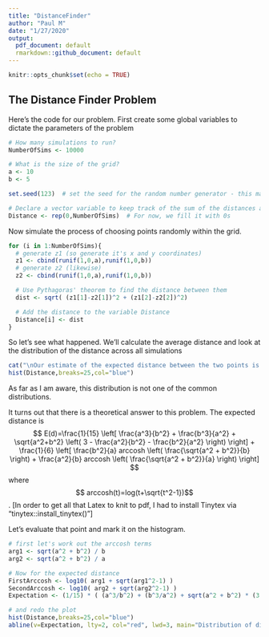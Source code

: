 ```yaml
---
title: "DistanceFinder"
author: "Paul M"
date: "1/27/2020"
output:
  pdf_document: default
  rmarkdown::github_document: default
---
```


```r
knitr::opts_chunk$set(echo = TRUE)
```
 
## The Distance Finder Problem


Here's the code for our problem. 
First create some global variables to dictate the parameters of the problem
```r
# How many simulations to run?
NumberOfSims <- 10000

# What is the size of the grid?
a <- 10
b <- 5

set.seed(123)  # set the seed for the random number generator - this makes sure the results are reproducible when we are debugging

# Declare a vector variable to keep track of the sum of the distances across all simulations
Distance <- rep(0,NumberOfSims)  # For now, we fill it with 0s
```


Now simulate the process of choosing points randomly within the grid.
```r
for (i in 1:NumberOfSims){
  # generate z1 (so generate it's x and y coordinates)
  z1 <- cbind(runif(1,0,a),runif(1,0,b))
  # generate z2 (likewise)
  z2 <- cbind(runif(1,0,a),runif(1,0,b))

  # Use Pythagoras' theorem to find the distance between them
  dist <- sqrt( (z1[1]-z2[1])^2 + (z1[2]-z2[2])^2)

  # Add the distance to the variable Distance
  Distance[i] <- dist
}
```

So let's see what happened. We'll calculate the average distance and look at the distribution of the distance across all simulations
```r
cat("\nOur estimate of the expected distance between the two points is ",mean(Distance))
hist(Distance,breaks=25,col="blue")
```

As far as I am aware, this distribution is not one of the common distributions.

It turns out that there is a theoretical answer to this problem. The expected distance is 
$$ E(d)=\frac{1}{15} \left[  \frac{a^3}{b^2} + \frac{b^3}{a^2} + \sqrt{a^2+b^2} \left( 3 - \frac{a^2}{b^2} - \frac{b^2}{a^2} \right) \right] + \frac{1}{6} \left[ \frac{b^2}{a} arccosh \left( \frac{\sqrt{a^2 + b^2}}{b} \right) +  \frac{a^2}{b} arccosh \left( \frac{\sqrt{a^2 + b^2}}{a} \right)  \right]  $$ 
where $$ arccosh(t)=log(t+\sqrt{t^2-1})$$.
[In order to get all that Latex to knit to pdf, I had to install Tinytex via "tinytex::install_tinytex()"]

Let's evaluate that point and mark it on the histogram.
```r
# first let's work out the arccosh terms
arg1 <- sqrt(a^2 + b^2) / b
arg2 <- sqrt(a^2 + b^2) / a

# Now for the expected distance
FirstArccosh <- log10( arg1 + sqrt(arg1^2-1) ) 
SecondArccosh <- log10( arg2 + sqrt(arg2^2-1) ) 
Expectation <- (1/15) * ( (a^3/b^2) + (b^3/a^2) + sqrt(a^2 + b^2) * (3 - (a^2/b^2) - (b^2/a^2) ) ) + (1/6) * (  (b^2/a) * FirstArccosh + (a^2/b) * SecondArccosh )

# and redo the plot
hist(Distance,breaks=25,col="blue")
abline(v=Expectation, lty=2, col="red", lwd=3, main="Distribution of distance, with expectation marked by red line")

```


